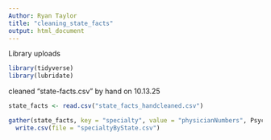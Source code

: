 ```yaml
---
Author: Ryan Taylor
title: "cleaning_state_facts"
output: html_document
---
```


Library uploads
```r
library(tidyverse)
library(lubridate)
```

cleaned "state-facts.csv" by hand on 10.13.25

```r
state_facts <- read.csv("state_facts_handcleaned.csv")
```


```r
gather(state_facts, key = "specialty", value = "physicianNumbers", Psychiatry:`Endocrinology, Diabetes, and Metabolism`) %>%
  write.csv(file = "specialtyByState.csv")
```